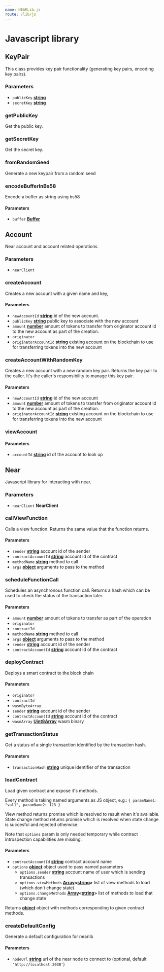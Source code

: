 ```yaml
---
name: NEARLib.js
route: /lib/js
---
```


# Javascript library
## KeyPair

This class provides key pair functionality (generating key pairs, encoding key pairs).

### Parameters

-   `publicKey` **[string](https://developer.mozilla.org/docs/Web/JavaScript/Reference/Global_Objects/String)**
-   `secretKey` **[string](https://developer.mozilla.org/docs/Web/JavaScript/Reference/Global_Objects/String)**

### getPublicKey

Get the public key.

### getSecretKey

Get the secret key.

### fromRandomSeed

Generate a new keypair from a random seed

### encodeBufferInBs58

Encode a buffer as string using bs58

#### Parameters

-   `buffer` **[Buffer](https://nodejs.org/api/buffer.html)**

## Account

Near account and account related operations.

### Parameters

-   `nearClient`

### createAccount

Creates a new account with a given name and key,

#### Parameters

-   `newAccountId` **[string](https://developer.mozilla.org/docs/Web/JavaScript/Reference/Global_Objects/String)** id of the new account.
-   `publicKey` **[string](https://developer.mozilla.org/docs/Web/JavaScript/Reference/Global_Objects/String)** public key to associate with the new account
-   `amount` **[number](https://developer.mozilla.org/docs/Web/JavaScript/Reference/Global_Objects/Number)** amount of tokens to transfer from originator account id to the new account as part of the creation.
-   `originator`
-   `originatorAccountId` **[string](https://developer.mozilla.org/docs/Web/JavaScript/Reference/Global_Objects/String)** existing account on the blockchain to use for transferring tokens into the new account

### createAccountWithRandomKey

Creates a new account with a new random key pair. Returns the key pair to the caller. It's the caller's responsibility to
manage this key pair.

#### Parameters

-   `newAccountId` **[string](https://developer.mozilla.org/docs/Web/JavaScript/Reference/Global_Objects/String)** id of the new account
-   `amount` **[number](https://developer.mozilla.org/docs/Web/JavaScript/Reference/Global_Objects/Number)** amount of tokens to transfer from originator account id to the new account as part of the creation.
-   `originatorAccountId` **[string](https://developer.mozilla.org/docs/Web/JavaScript/Reference/Global_Objects/String)** existing account on the blockchain to use for transferring tokens into the new account

### viewAccount

#### Parameters

-   `accountId` **[string](https://developer.mozilla.org/docs/Web/JavaScript/Reference/Global_Objects/String)** id of the account to look up

## Near

Javascript library for interacting with near.

### Parameters

-   `nearClient` **NearClient**

### callViewFunction

Calls a view function. Returns the same value that the function returns.

#### Parameters

-   `sender` **[string](https://developer.mozilla.org/docs/Web/JavaScript/Reference/Global_Objects/String)** account id of the sender
-   `contractAccountId` **[string](https://developer.mozilla.org/docs/Web/JavaScript/Reference/Global_Objects/String)** account id of the contract
-   `methodName` **[string](https://developer.mozilla.org/docs/Web/JavaScript/Reference/Global_Objects/String)** method to call
-   `args` **[object](https://developer.mozilla.org/docs/Web/JavaScript/Reference/Global_Objects/Object)** arguments to pass to the method

### scheduleFunctionCall

Schedules an asynchronous function call. Returns a hash which can be used to
check the status of the transaction later.

#### Parameters

-   `amount` **[number](https://developer.mozilla.org/docs/Web/JavaScript/Reference/Global_Objects/Number)** amount of tokens to transfer as part of the operation
-   `originator`
-   `contractId`
-   `methodName` **[string](https://developer.mozilla.org/docs/Web/JavaScript/Reference/Global_Objects/String)** method to call
-   `args` **[object](https://developer.mozilla.org/docs/Web/JavaScript/Reference/Global_Objects/Object)** arguments to pass to the method
-   `sender` **[string](https://developer.mozilla.org/docs/Web/JavaScript/Reference/Global_Objects/String)** account id of the sender
-   `contractAccountId` **[string](https://developer.mozilla.org/docs/Web/JavaScript/Reference/Global_Objects/String)** account id of the contract

### deployContract

Deploys a smart contract to the block chain

#### Parameters

-   `originator`
-   `contractId`
-   `wasmByteArray`
-   `sender` **[string](https://developer.mozilla.org/docs/Web/JavaScript/Reference/Global_Objects/String)** account id of the sender
-   `contractAccountId` **[string](https://developer.mozilla.org/docs/Web/JavaScript/Reference/Global_Objects/String)** account id of the contract
-   `wasmArray` **[Uint8Array](https://developer.mozilla.org/docs/Web/JavaScript/Reference/Global_Objects/Uint8Array)** wasm binary

### getTransactionStatus

Get a status of a single transaction identified by the transaction hash.

#### Parameters

-   `transactionHash` **[string](https://developer.mozilla.org/docs/Web/JavaScript/Reference/Global_Objects/String)** unique identifier of the transaction

### loadContract

Load given contract and expose it's methods.

Every method is taking named arguments as JS object, e.g.:
`{ paramName1: "val1", paramName2: 123 }`

View method returns promise which is resolved to result when it's available.
State change method returns promise which is resolved when state change is succesful and rejected otherwise.

Note that `options` param is only needed temporary while contract introspection capabilities are missing.

#### Parameters

-   `contractAccountId` **[string](https://developer.mozilla.org/docs/Web/JavaScript/Reference/Global_Objects/String)** contract account name
-   `options` **[object](https://developer.mozilla.org/docs/Web/JavaScript/Reference/Global_Objects/Object)** object used to pass named parameters
    -   `options.sender` **[string](https://developer.mozilla.org/docs/Web/JavaScript/Reference/Global_Objects/String)** account name of user which is sending transactions
    -   `options.viewMethods` **[Array](https://developer.mozilla.org/docs/Web/JavaScript/Reference/Global_Objects/Array)&lt;[string](https://developer.mozilla.org/docs/Web/JavaScript/Reference/Global_Objects/String)>** list of view methods to load (which don't change state)
    -   `options.changeMethods` **[Array](https://developer.mozilla.org/docs/Web/JavaScript/Reference/Global_Objects/Array)&lt;[string](https://developer.mozilla.org/docs/Web/JavaScript/Reference/Global_Objects/String)>** list of methods to load that change state

Returns **[object](https://developer.mozilla.org/docs/Web/JavaScript/Reference/Global_Objects/Object)** object with methods corresponding to given contract methods.

### createDefaultConfig

Generate a default configuration for nearlib

#### Parameters

-   `nodeUrl` **[string](https://developer.mozilla.org/docs/Web/JavaScript/Reference/Global_Objects/String)** url of the near node to connect to (optional, default `'http://localhost:3030'`)
